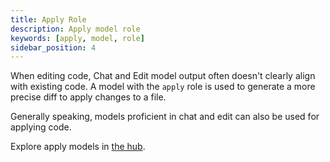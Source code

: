 ```yaml
---
title: Apply Role
description: Apply model role
keywords: [apply, model, role]
sidebar_position: 4
---
```



When editing code, Chat and Edit model output often doesn't clearly align with existing code. A model with the `apply` role is used to generate a more precise diff to apply changes to a file.

Generally speaking, models proficient in chat and edit can also be used for applying code.

Explore apply models in [the hub](https://hub.epico-pilot.dev/explore/models?roles=apply).
